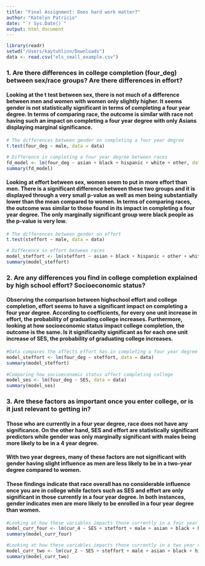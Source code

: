 ```yaml
---
title: "Final Assignment: Does hard work matter?"
author: "Katelyn Patricio"
date: "`r Sys.Date()`"
output: html_document
---
```


```r
library(readr)
setwd("/Users/kaytuhlinn/Downloads")
data <- read.csv("els_small_example.csv")
```

### 1. Are there differences in college completion (four_deg) between sex/race groups? Are there differences in effort?

#### Looking at the t test between sex, there is not much of a difference between men and women with women only slightly higher. It seems gender is not statistically significant in terms of completing a four year degree. In terms of comparing race, the outcome is similar with race not having such an impact on completing a four year degree with only Asians displaying marginal significance. 

```r
# The differences between gender on completing a four year degree
t.test(four_deg ~ male, data = data)

# Difference in completing a four year degree between races
fd_model <- lm(four_deg ~ asian + black + hispanic + white + other, data = data)
summary(fd_model)
```

#### Looking at effort between sex, women seem to put in more effort than men. There is a significant difference between these two groups and it is displayed through a very small p-value as well as men being substantially lower than the mean compared to women. In terms of comparing races, the outcome was similar to those found in its impact in completing a four year degree. The only marginally significant group were black people as the p-value is very low. 


```r
# The differences between gender on effort
t.test(steffort ~ male, data = data)

# Difference in effort between races
model_steffort <- lm(steffort ~ asian + black + hispanic + other + white, data = data)
summary(model_steffort)
```

### 2. Are any differences you find in college completion explained by high school effort? Socioeconomic status?

#### Observing the comparison between highschool effort and college completion, effort seems to have a significant impact on completing a four year degree. According to coefficients, for every one unit increase in effort, the probability of graduating college increases. Furthermore, looking at how socioeconomic status impact college completion, the outcome is the same. Is it significanlty significant as for each one unit increase of SES, the probability of graduating college increases. 

```r
#Data compares the affects effort has in completing a four year degree
model_steffort <- lm(four_deg ~ steffort, data = data)
summary(model_steffort)
  
#Comparing how socioeconomic status affect completing college
model_ses <- lm(four_deg ~ SES, data = data)
summary(model_ses)
```

### 3. Are these factors as important once you enter college, or is it just relevant to getting in?

#### Those who are currently in a four year degree, race does not have any significance. On the other hand, SES and effort are statistically significant predictors while gender was only marginally significant with males being more likely to be in a 4 year degree. 

#### With two year degrees, many of these factors are not significant with gender having slight influence as men are less likely to be in a two-year degree compared to women.

#### These findings indicate that race overall has no considerable influence once you are in college while factors such as SES and effort are only significant in those currently in a four year degree. In both instances, gender indicates men are more likely to be enrolled in a four year degree than women. 

```r
#Looking at how these variables impacts those currently in a four year degree
model_curr_four <- lm(cur_4 ~ SES + steffort + male + asian + black + hispanic + white + other, data = data)
summary(model_curr_four)

#Looking at how these variables impacts those currently in a two year degree
model_curr_two <- lm(cur_2 ~ SES + steffort + male + asian + black + hispanic + white + other, data = data)
summary(model_curr_two)
```

